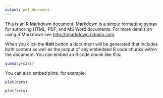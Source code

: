 ```yaml
---
output: pdf_document
---
```


\chapter{R Markdown}

This is an R Markdown document. Markdown is a simple formatting syntax for authoring HTML, PDF, and MS Word documents. For more details on using R Markdown see <http://rmarkdown.rstudio.com>.

When you click the **Knit** button a document will be generated that includes both content as well as the output of any embedded R code chunks within the document. You can embed an R code chunk like this:

```r
summary(cars)
```

You can also embed plots, for example:

```r
plot(cars)
```

```r
plot(iris)
```

